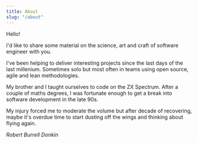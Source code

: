 ```yaml
---
title: About
slug: "/about"
---
```


Hello!

I'd like to share some material on the science, art and craft of software engineer with you.

I've been helping to deliver interesting projects since the last days of the last millenium. Sometimes solo but most
often in teams using open source, agile and lean methodologies.

My brother and I taught ourselves to code on the ZX Spectrum. After a couple of maths degrees, I was fortunate enough to
get a break into software development in the late 90s. 

My injury forced me to moderate the volume but after decade of recovering, maybe it's overdue time to start dusting off
the wings and thinking about flying again.

*Robert Burrell Donkin*
